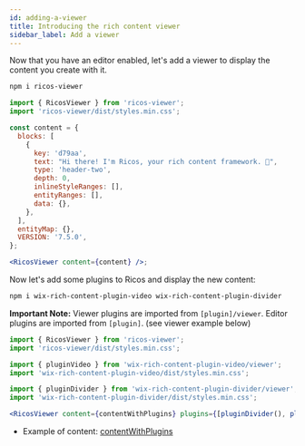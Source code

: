 ```yaml
---
id: adding-a-viewer
title: Introducing the rich content viewer
sidebar_label: Add a viewer
---
```



Now that you have an editor enabled, let's add a viewer to display the content you create with it.

```bash
npm i ricos-viewer
```

```jsx
import { RicosViewer } from 'ricos-viewer';
import 'ricos-viewer/dist/styles.min.css';

const content = {
  blocks: [
    {
      key: 'd79aa',
      text: "Hi there! I'm Ricos, your rich content framework. 👾",
      type: 'header-two',
      depth: 0,
      inlineStyleRanges: [],
      entityRanges: [],
      data: {},
    },
  ],
  entityMap: {},
  VERSION: '7.5.0',
};

<RicosViewer content={content} />;
```

<div className="card">
  <RicosViewer content={content} />
</div>

Now let's add some plugins to Ricos and display the new content:

```bash
npm i wix-rich-content-plugin-video wix-rich-content-plugin-divider
```

**Important Note:** Viewer plugins are imported from `[plugin]/viewer`. Editor plugins are imported from `[plugin]`. (see viewer example below)

```jsx
import { RicosViewer } from 'ricos-viewer';
import 'ricos-viewer/dist/styles.min.css';

import { pluginVideo } from 'wix-rich-content-plugin-video/viewer';
import 'wix-rich-content-plugin-video/dist/styles.min.css';

import { pluginDivider } from 'wix-rich-content-plugin-divider/viewer';
import 'wix-rich-content-plugin-divider/dist/styles.min.css';

<RicosViewer content={contentWithPlugins} plugins={[pluginDivider(), pluginVideo()]} />;
```

- Example of content: [contentWithPlugins](https://github.com/wix/ricos/blob/master/website/infra/editor/content/viewer-with-plugins.json)

<div className="card">
  <RicosViewer content={contentWithPlugins} plugins={[pluginDivider(), pluginVideo()]} />
</div>
